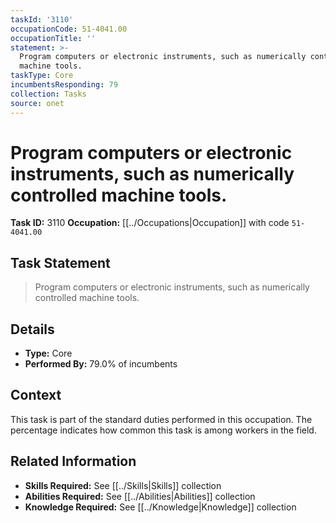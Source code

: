 ```yaml
---
taskId: '3110'
occupationCode: 51-4041.00
occupationTitle: ''
statement: >-
  Program computers or electronic instruments, such as numerically controlled
  machine tools.
taskType: Core
incumbentsResponding: 79
collection: Tasks
source: onet
---
```

# Program computers or electronic instruments, such as numerically controlled machine tools.

**Task ID:** 3110
**Occupation:** [[../Occupations|Occupation]] with code `51-4041.00`

## Task Statement

> Program computers or electronic instruments, such as numerically controlled machine tools.

## Details

- **Type:** Core
- **Performed By:** 79.0% of incumbents

## Context

This task is part of the standard duties performed in this occupation. The percentage indicates how common this task is among workers in the field.

## Related Information

- **Skills Required:** See [[../Skills|Skills]] collection
- **Abilities Required:** See [[../Abilities|Abilities]] collection
- **Knowledge Required:** See [[../Knowledge|Knowledge]] collection
